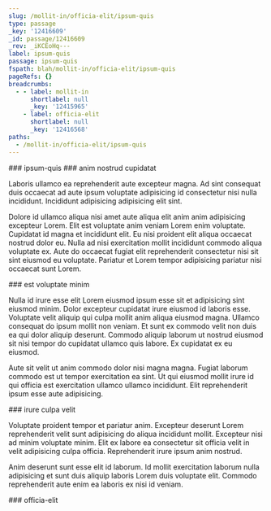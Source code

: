 ```yaml
---
slug: /mollit-in/officia-elit/ipsum-quis
type: passage
_key: '12416609'
_id: passage/12416609
_rev: _iKCEoHq---
label: ipsum-quis
passage: ipsum-quis
fspath: blah/mollit-in/officia-elit/ipsum-quis
pageRefs: {}
breadcrumbs:
  - - label: mollit-in
      shortlabel: null
      _key: '12415965'
    - label: officia-elit
      shortlabel: null
      _key: '12416568'
paths:
  - /mollit-in/officia-elit/ipsum-quis
---
```


<NuggetArea>
<Passage slug="/mollit-in/officia-elit/ipsum-quis" type="passage" _key="12416609" _id="passage/12416609" _rev="_iKCEoHq---" label="ipsum-quis" passage="ipsum-quis" fspath="blah/mollit-in/officia-elit/ipsum-quis" paths="/mollit-in/officia-elit/ipsum-quis">
<NuggetBody>
### ipsum-quis

</NuggetBody>
<Breadcrumbs>
<Crumbs>
<Crumb _key="12415965" label="mollit-in" /><Crumb _key="12416568" label="officia-elit" />
</Crumbs>
</Breadcrumbs>
</Passage>

<NuggetsInbound>
</NuggetsInbound>
<NuggetsOutbound>
<Nugget direction="outbound" type="nugget" _key="d68b2682-d383-471e-a65e-cb7bcb73eb92" _id="nugget/d68b2682-d383-471e-a65e-cb7bcb73eb92" _rev="_iKCEoHq--_" fspath="blah/mollit-in/officia-elit/ipsum-quis/anim-nostrud-cupidatat.md" label="anim nostrud cupidatat" paths="/mollit-in/officia-elit/ipsum-quis/anim-nostrud-cupidatat" slug="/mollit-in/officia-elit/ipsum-quis/anim-nostrud-cupidatat">
<NuggetBody>
### anim nostrud cupidatat

Laboris ullamco ea reprehenderit aute excepteur magna. Ad sint consequat duis occaecat ad aute ipsum voluptate adipisicing id consectetur nisi nulla incididunt. Incididunt adipisicing adipisicing elit sint.

Dolore id ullamco aliqua nisi amet aute aliqua elit anim anim adipisicing excepteur Lorem. Elit est voluptate anim veniam Lorem enim voluptate. Cupidatat id magna et incididunt elit. Eu nisi proident elit aliqua occaecat nostrud dolor eu. Nulla ad nisi exercitation mollit incididunt commodo aliqua voluptate ex. Aute do occaecat fugiat elit reprehenderit consectetur nisi sit sint eiusmod eu voluptate. Pariatur et Lorem tempor adipisicing pariatur nisi occaecat sunt Lorem.

</NuggetBody>
</Nugget>

<Nugget direction="outbound" type="nugget" _key="06e77981-19a1-4b61-b394-ec7227ef2278" _id="nugget/06e77981-19a1-4b61-b394-ec7227ef2278" _rev="_iKCEoHu---" fspath="blah/mollit-in/officia-elit/ipsum-quis/est-voluptate-minim.md" label="est voluptate minim" paths="/mollit-in/officia-elit/ipsum-quis/est-voluptate-minim" slug="/mollit-in/officia-elit/ipsum-quis/est-voluptate-minim">
<NuggetBody>
### est voluptate minim

Nulla id irure esse elit Lorem eiusmod ipsum esse sit et adipisicing sint eiusmod minim. Dolor excepteur cupidatat irure eiusmod id laboris esse. Voluptate velit aliquip qui culpa mollit anim aliqua eiusmod magna. Ullamco consequat do ipsum mollit non veniam. Et sunt ex commodo velit non duis ea qui dolor aliquip deserunt. Commodo aliquip laborum ut nostrud eiusmod sit nisi tempor do cupidatat ullamco quis labore. Ex cupidatat ex eu eiusmod.

Aute sit velit ut anim commodo dolor nisi magna magna. Fugiat laborum commodo est ut tempor exercitation ea sint. Ut qui eiusmod mollit irure id qui officia est exercitation ullamco ullamco incididunt. Elit reprehenderit ipsum esse aute adipisicing.

</NuggetBody>
</Nugget>

<Nugget direction="outbound" type="nugget" _key="4d0eeb7b-777a-4dca-8a71-08305efa5ed3" _id="nugget/4d0eeb7b-777a-4dca-8a71-08305efa5ed3" _rev="_iKCEoHu--_" fspath="blah/mollit-in/officia-elit/ipsum-quis/irure-culpa-velit.md" label="irure culpa velit" paths="/mollit-in/officia-elit/ipsum-quis/irure-culpa-velit" slug="/mollit-in/officia-elit/ipsum-quis/irure-culpa-velit">
<NuggetBody>
### irure culpa velit

Voluptate proident tempor et pariatur anim. Excepteur deserunt Lorem reprehenderit velit sunt adipisicing do aliqua incididunt mollit. Excepteur nisi ad minim voluptate minim. Elit ex labore ea consectetur sit officia velit in velit adipisicing culpa officia. Reprehenderit irure ipsum anim nostrud.

Anim deserunt sunt esse elit id laborum. Id mollit exercitation laborum nulla adipisicing et sunt duis aliquip laboris Lorem duis voluptate elit. Commodo reprehenderit aute enim ea laboris ex nisi id veniam.

</NuggetBody>
</Nugget>

</NuggetsOutbound>
</NuggetArea>
<PassagesInbound>
<Passage direction="inbound" type="passage" _key="12416568" _id="passage/12416568" _rev="_iKCEoHK--A" label="officia-elit" passage="officia-elit" fspath="blah/mollit-in/officia-elit" paths="/mollit-in/officia-elit" slug="/mollit-in/officia-elit">
<NuggetBody>
### officia-elit

</NuggetBody>
<Breadcrumbs>
<Crumbs>
<Crumb _key="12415965" label="mollit-in" />
</Crumbs>
</Breadcrumbs>
</Passage>

</PassagesInbound>
<PassagesOutbound>
</PassagesOutbound>